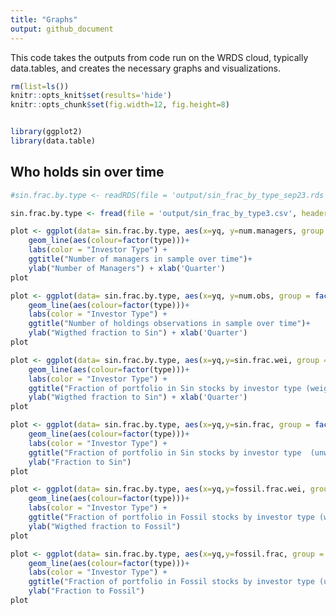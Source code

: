 ```yaml
---
title: "Graphs"
output: github_document
---
```


This code takes the outputs from code run on the WRDS cloud, typically data.tables, and creates the necessary graphs and visualizations.

```r
rm(list=ls())
knitr::opts_knit$set(results='hide')
knitr::opts_chunk$set(fig.width=12, fig.height=8) 


library(ggplot2)
library(data.table)
```

## Who holds sin over time

```r
#sin.frac.by.type <- readRDS(file = 'output/sin_frac_by_type_sep23.rds')

sin.frac.by.type <- fread(file = 'output/sin_frac_by_type3.csv', header = TRUE, stringsAsFactors = FALSE)[order(type, yq)]

```

```r
plot <- ggplot(data= sin.frac.by.type, aes(x=yq, y=num.managers, group = factor(type)))+
    geom_line(aes(colour=factor(type)))+
    labs(color = "Investor Type") +
    ggtitle("Number of managers in sample over time")+
    ylab("Number of Managers") + xlab('Quarter')
plot
```

```r
plot <- ggplot(data= sin.frac.by.type, aes(x=yq, y=num.obs, group = factor(type)))+
    geom_line(aes(colour=factor(type)))+
    labs(color = "Investor Type") +
    ggtitle("Number of holdings observations in sample over time")+
    ylab("Wigthed fraction to Sin") + xlab('Quarter')
plot
```

```r
plot <- ggplot(data= sin.frac.by.type, aes(x=yq,y=sin.frac.wei, group = factor(type)))+
    geom_line(aes(colour=factor(type)))+
    labs(color = "Investor Type") +
    ggtitle("Fraction of portfolio in Sin stocks by investor type (weighted)")+
    ylab("Wigthed fraction to Sin") + xlab('Quarter')
plot
```
```r
plot <- ggplot(data= sin.frac.by.type, aes(x=yq,y=sin.frac, group = factor(type)))+
    geom_line(aes(colour=factor(type)))+
    labs(color = "Investor Type") +
    ggtitle("Fraction of portfolio in Sin stocks by investor type  (unweighted)")+
    ylab("Fraction to Sin")
plot
```
```r
plot <- ggplot(data= sin.frac.by.type, aes(x=yq,y=fossil.frac.wei, group = factor(type)))+
    geom_line(aes(colour=factor(type)))+
    labs(color = "Investor Type") +
    ggtitle("Fraction of portfolio in Fossil stocks by investor type (weighted)")+
    ylab("Wigthed fraction to Fossil")
plot
```
```r
plot <- ggplot(data= sin.frac.by.type, aes(x=yq,y=fossil.frac, group = factor(type)))+
    geom_line(aes(colour=factor(type)))+
    labs(color = "Investor Type") +
    ggtitle("Fraction of portfolio in Fossil stocks by investor type (unweighted)")+
    ylab("Fraction to Fossil")
plot
```